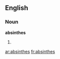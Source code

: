 ==English==
===Noun===
'''absinthes'''
#{{plural of|[[absinthe]]}}

[[ar:absinthes]]
[[fr:absinthes]]